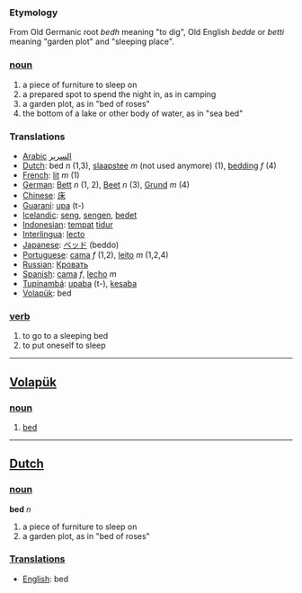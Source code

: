 === Etymology ===
From Old Germanic root ''bedh'' meaning "to dig", Old English ''bedde'' or ''betti'' meaning "garden plot" and "sleeping place".

=== [[noun]] ===
#a piece of furniture to sleep on
#a prepared spot to spend the night in, as in camping
#a garden plot, as in "bed of roses"
#the bottom of a lake or other body of water, as in "sea bed"

=== Translations ===
*[[Arabic]] [[السرير]]
*[[Dutch]]: bed ''n'' (1,3), [[slaapstee]] ''m'' (not used anymore) (1), [[bedding]] ''f'' (4)
*[[French]]: [[lit]] ''m'' (1)
*[[German]]: [[Bett]] ''n'' (1, 2), [[Beet]] ''n'' (3), [[Grund]] ''m'' (4)
*[[Chinese]]: [[床]]
*[[Guaraní]]: [[upa]] (t-)
*[[Icelandic]]: [[seng]], [[sengen]], [[bedet]] 
*[[Indonesian]]: [[tempat]] [[tidur]]
*[[Interlingua]]: [[lecto]]
*[[Japanese]]: [[ベッド]] (beddo)
*[[Portuguese]]: [[cama]] ''f'' (1,2), [[leito]] ''m'' (1,2,4)
*[[Russian]]: [[Кровать]]
*[[Spanish]]: [[cama]] ''f'', [[lecho]] ''m''
*[[Tupinambá]]: [[upaba]] (t-), [[kesaba]]
*[[Volapük]]: bed

=== [[verb]] ===
#to go to a sleeping bed
#to put oneself to sleep



----

== [[Volapük]] ==
===  [[noun]] === 
# [[bed]]

----

== [[Dutch]] ==
=== [[noun]] ===
'''bed''' ''n''

#a piece of furniture to sleep on
#a garden plot, as in "bed of roses"

===[[Translation]]s===
*[[English]]: bed